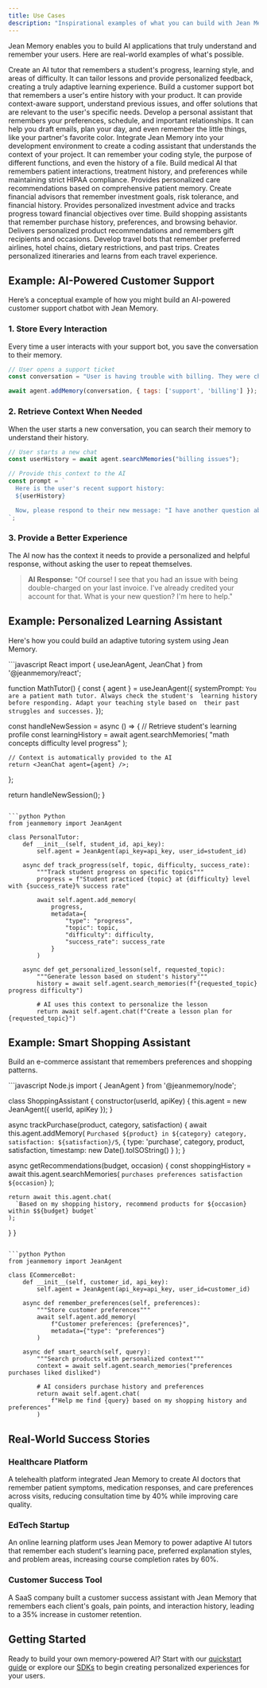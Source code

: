 ```yaml
---
title: Use Cases
description: "Inspirational examples of what you can build with Jean Memory."
---
```


Jean Memory enables you to build AI applications that truly understand and remember your users. Here are real-world examples of what's possible.

<CardGroup cols={2}>
  <Card
    title="Personalized AI Tutors"
    icon="book"
    href="#"
  >
    Create an AI tutor that remembers a student's progress, learning style, and areas of difficulty. It can tailor lessons and provide personalized feedback, creating a truly adaptive learning experience.
  </Card>
  <Card
    title="AI-Powered Customer Support"
    icon="headset"
    href="#"
  >
    Build a customer support bot that remembers a user's entire history with your product. It can provide context-aware support, understand previous issues, and offer solutions that are relevant to the user's specific needs.
  </Card>
  <Card
    title="Smart Personal Assistants"
    icon="user-group"
    href="#"
  >
    Develop a personal assistant that remembers your preferences, schedule, and important relationships. It can help you draft emails, plan your day, and even remember the little things, like your partner's favorite color.
  </Card>
  <Card
    title="Context-Aware Code Completion"
    icon="code"
    href="#"
  >
    Integrate Jean Memory into your development environment to create a coding assistant that understands the context of your project. It can remember your coding style, the purpose of different functions, and even the history of a file.
  </Card>
  <Card
    title="Healthcare AI Assistants"
    icon="stethoscope"
    href="#"
  >
    Build medical AI that remembers patient interactions, treatment history, and preferences while maintaining strict HIPAA compliance. Provides personalized care recommendations based on comprehensive patient memory.
  </Card>
  <Card
    title="Financial Advisory Bots"
    icon="chart-line"
    href="#"
  >
    Create financial advisors that remember investment goals, risk tolerance, and financial history. Provides personalized investment advice and tracks progress toward financial objectives over time.
  </Card>
  <Card
    title="E-commerce Personalization"
    icon="shopping-cart"
    href="#"
  >
    Build shopping assistants that remember purchase history, preferences, and browsing behavior. Delivers personalized product recommendations and remembers gift recipients and occasions.
  </Card>
  <Card
    title="Travel Planning Assistants"
    icon="plane"
    href="#"
  >
    Develop travel bots that remember preferred airlines, hotel chains, dietary restrictions, and past trips. Creates personalized itineraries and learns from each travel experience.
  </Card>
</CardGroup>

## Example: AI-Powered Customer Support

Here’s a conceptual example of how you might build an AI-powered customer support chatbot with Jean Memory.

### 1. Store Every Interaction

Every time a user interacts with your support bot, you save the conversation to their memory.

```javascript
// User opens a support ticket
const conversation = "User is having trouble with billing. They were charged twice for their last invoice.";

await agent.addMemory(conversation, { tags: ['support', 'billing'] });
```

### 2. Retrieve Context When Needed

When the user starts a new conversation, you can search their memory to understand their history.

```javascript
// User starts a new chat
const userHistory = await agent.searchMemories("billing issues");

// Provide this context to the AI
const prompt = `
  Here is the user's recent support history:
  ${userHistory}

  Now, please respond to their new message: "I have another question about my bill."
`;
```

### 3. Provide a Better Experience

The AI now has the context it needs to provide a personalized and helpful response, without asking the user to repeat themselves.

> **AI Response:** "Of course! I see that you had an issue with being double-charged on your last invoice. I've already credited your account for that. What is your new question? I'm here to help."

## Example: Personalized Learning Assistant

Here's how you could build an adaptive tutoring system using Jean Memory.

<CodeGroup>
```javascript React
import { useJeanAgent, JeanChat } from '@jeanmemory/react';

function MathTutor() {
  const { agent } = useJeanAgent({
    systemPrompt: `You are a patient math tutor. Always check the student's 
    learning history before responding. Adapt your teaching style based on 
    their past struggles and successes.`
  });

  const handleNewSession = async () => {
    // Retrieve student's learning profile
    const learningHistory = await agent.searchMemories(
      "math concepts difficulty level progress"
    );
    
    // Context is automatically provided to the AI
    return <JeanChat agent={agent} />;
  };

  return handleNewSession();
}
```

```python Python
from jeanmemory import JeanAgent

class PersonalTutor:
    def __init__(self, student_id, api_key):
        self.agent = JeanAgent(api_key=api_key, user_id=student_id)
        
    async def track_progress(self, topic, difficulty, success_rate):
        """Track student progress on specific topics"""
        progress = f"Student practiced {topic} at {difficulty} level with {success_rate}% success rate"
        
        await self.agent.add_memory(
            progress,
            metadata={
                "type": "progress",
                "topic": topic,
                "difficulty": difficulty,
                "success_rate": success_rate
            }
        )
    
    async def get_personalized_lesson(self, requested_topic):
        """Generate lesson based on student's history"""
        history = await self.agent.search_memories(f"{requested_topic} progress difficulty")
        
        # AI uses this context to personalize the lesson
        return await self.agent.chat(f"Create a lesson plan for {requested_topic}")
```
</CodeGroup>

## Example: Smart Shopping Assistant

Build an e-commerce assistant that remembers preferences and shopping patterns.

<CodeGroup>
```javascript Node.js
import { JeanAgent } from '@jeanmemory/node';

class ShoppingAssistant {
  constructor(userId, apiKey) {
    this.agent = new JeanAgent({ userId, apiKey });
  }

  async trackPurchase(product, category, satisfaction) {
    await this.agent.addMemory(
      `Purchased ${product} in ${category} category, satisfaction: ${satisfaction}/5`,
      { 
        type: 'purchase',
        category,
        product,
        satisfaction,
        timestamp: new Date().toISOString()
      }
    );
  }

  async getRecommendations(budget, occasion) {
    const shoppingHistory = await this.agent.searchMemories(
      `purchases preferences satisfaction ${occasion}`
    );
    
    return await this.agent.chat(
      `Based on my shopping history, recommend products for ${occasion} within $${budget} budget`
    );
  }
}
```

```python Python
from jeanmemory import JeanAgent

class ECommerceBot:
    def __init__(self, customer_id, api_key):
        self.agent = JeanAgent(api_key=api_key, user_id=customer_id)
    
    async def remember_preferences(self, preferences):
        """Store customer preferences"""
        await self.agent.add_memory(
            f"Customer preferences: {preferences}",
            metadata={"type": "preferences"}
        )
    
    async def smart_search(self, query):
        """Search products with personalized context"""
        context = await self.agent.search_memories("preferences purchases liked disliked")
        
        # AI considers purchase history and preferences
        return await self.agent.chat(
            f"Help me find {query} based on my shopping history and preferences"
        )
```
</CodeGroup>

## Real-World Success Stories

### Healthcare Platform
A telehealth platform integrated Jean Memory to create AI doctors that remember patient symptoms, medication responses, and care preferences across visits, reducing consultation time by 40% while improving care quality.

### EdTech Startup  
An online learning platform uses Jean Memory to power adaptive AI tutors that remember each student's learning pace, preferred explanation styles, and problem areas, increasing course completion rates by 60%.

### Customer Success Tool
A SaaS company built a customer success assistant with Jean Memory that remembers each client's goals, pain points, and interaction history, leading to a 35% increase in customer retention.

## Getting Started

Ready to build your own memory-powered AI? Start with our [quickstart guide](/quickstart) or explore our [SDKs](/sdk/react) to begin creating personalized experiences for your users.
